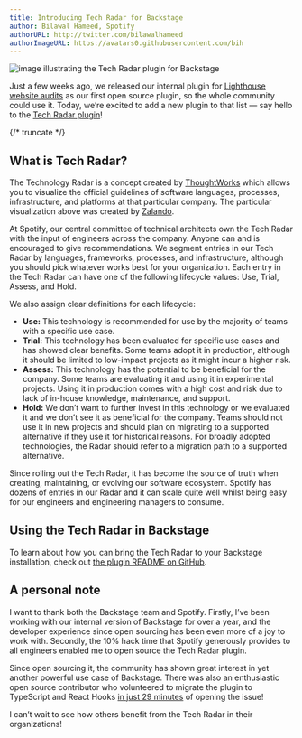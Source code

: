 ```yaml
---
title: Introducing Tech Radar for Backstage
author: Bilawal Hameed, Spotify
authorURL: http://twitter.com/bilawalhameed
authorImageURL: https://avatars0.githubusercontent.com/bih
---
```


![image illustrating the Tech Radar plugin for Backstage](assets/5/lead.png)

Just a few weeks ago, we released our internal plugin for [Lighthouse website audits] as our first open source plugin, so the whole community could use it. Today, we’re excited to add a new plugin to that list — say hello to the [Tech Radar plugin]!


{/* truncate */}

## What is Tech Radar?

The Technology Radar is a concept created by [ThoughtWorks] which allows you to visualize the official guidelines of software languages, processes, infrastructure, and platforms at that particular company. The particular visualization above was created by [Zalando].

At Spotify, our central committee of technical architects own the Tech Radar with the input of engineers across the company. Anyone can and is encouraged to give recommendations. We segment entries in our Tech Radar by languages, frameworks, processes, and infrastructure, although you should pick whatever works best for your organization. Each entry in the Tech Radar can have one of the following lifecycle values: Use, Trial, Assess, and Hold.

We also assign clear definitions for each lifecycle:

- **Use:** This technology is recommended for use by the majority of teams with a specific use case.
- **Trial:** This technology has been evaluated for specific use cases and has showed clear benefits. Some teams adopt it in production, although it should be limited to low-impact projects as it might incur a higher risk.
- **Assess:** This technology has the potential to be beneficial for the company. Some teams are evaluating it and using it in experimental projects. Using it in production comes with a high cost and risk due to lack of in-house knowledge, maintenance, and support.
- **Hold:** We don’t want to further invest in this technology or we evaluated it and we don’t see it as beneficial for the company. Teams should not use it in new projects and should plan on migrating to a supported alternative if they use it for historical reasons. For broadly adopted technologies, the Radar should refer to a migration path to a supported alternative.

Since rolling out the Tech Radar, it has become the source of truth when creating, maintaining, or evolving our software ecosystem. Spotify has dozens of entries in our Radar and it can scale quite well whilst being easy for our engineers and engineering managers to consume.

## Using the Tech Radar in Backstage

To learn about how you can bring the Tech Radar to your Backstage installation, check out [the plugin README on GitHub][tech radar plugin].

## A personal note

I want to thank both the Backstage team and Spotify. Firstly, I’ve been working with our internal version of Backstage for over a year, and the developer experience since open sourcing has been even more of a joy to work with. Secondly, the 10% hack time that Spotify generously provides to all engineers enabled me to open source the Tech Radar plugin.

Since open sourcing it, the community has shown great interest in yet another powerful use case of Backstage. There was also an enthusiastic open source contributor who volunteered to migrate the plugin to TypeScript and React Hooks [in just 29 minutes](https://github.com/backstage/backstage/issues/661) of opening the issue!

I can’t wait to see how others benefit from the Tech Radar in their organizations!

[lighthouse website audits]: https://backstage.io/blog/2020/04/06/lighthouse-plugin
[tech radar plugin]: https://github.com/backstage/backstage/tree/master/plugins/tech-radar
[thoughtworks]: https://www.thoughtworks.com/radar
[zalando]: https://opensource.zalando.com/tech-radar/
